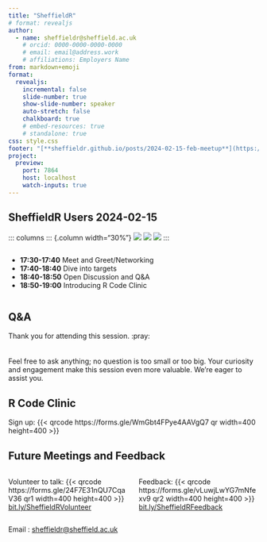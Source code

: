 ```yaml
---
title: "SheffieldR"
# format: revealjs
author:
  - name: sheffieldr@sheffield.ac.uk
    # orcid: 0000-0000-0000-0000
    # email: email@address.work
    # affiliations: Employers Name
from: markdown+emoji
format:
  revealjs:
    incremental: false
    slide-number: true
    show-slide-number: speaker
    auto-stretch: false
    chalkboard: true
    # embed-resources: true
    # standalone: true
css: style.css
footer: "[**sheffieldr.github.io/posts/2024-02-15-feb-meetup**](https://sheffieldr.github.io/posts/2024-02-15/)"
project:
  preview:
    port: 7864
    host: localhost
    watch-inputs: true
---
```



## SheffieldR Users 2024-02-15


::: columns
::: {.column width="30%"}
[![](img/SheffieldR_hex.png)](https://sheffield.github.io)
[![](img/RConsortium.png)](https://www.r-consortium.org/)
[![](img/OSC_Sheffield.png)](https://osc-international.com/osc-sheffield)
:::

::: {.column width="70%"}
-   **17:30-17:40** Meet and Greet/Networking
-   **17:40-18:40** Dive into targets
-   **18:40-18:50** Open Discussion and Q&A
-   **18:50-19:00** Introducing R Code Clinic
:::

## Q&A

Thank you for attending this session. :pray: <br> <br> <br> Feel free to
ask anything; no question is too small or too big. Your curiosity and
engagement make this session even more valuable. We're eager to assist you.

## R Code Clinic

Sign up: 
{{< qrcode https://forms.gle/WmGbt4FPye4AAVgQ7 qr width=400 height=400 >}}

## Future Meetings and Feedback

::: columns
::: {.column width="50%"}
Volunteer to talk:
{{< qrcode https://forms.gle/24F7E31nQU7CqaV36 qr1 width=400 height=400 >}}
[bit.ly/SheffieldRVolunteer](https://forms.gle/24F7E31nQU7CqaV36)
:::

::: {.column width="50%"}
Feedback:
{{< qrcode https://forms.gle/vLuwjLwYG7mNfexv9 qr2 width=400 height=400 >}}
[bit.ly/SheffieldRFeedback](https://forms.gle/vLuwjLwYG7mNfexv9)
:::

:::


Email : [sheffieldr@sheffield.ac.uk](mailto:sheffieldr@sheffield.ac.uk)


